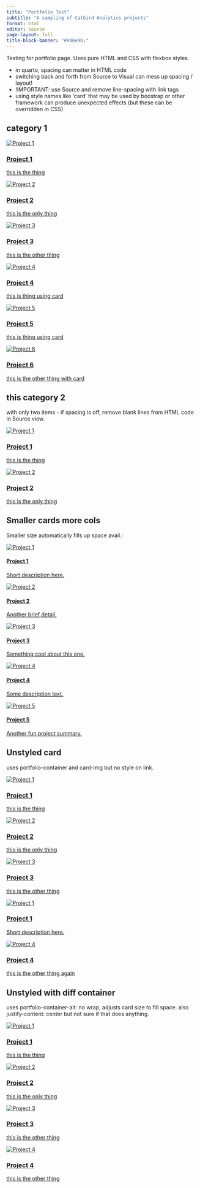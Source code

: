 ```yaml
---
title: "Portfolio Test"
subtitle: "A sampling of Catbird Analytics projects"
format: html
editor: source
page-layout: full
title-block-banner: "#446e9b;"
---
```


<div>

<p>Testing for portfolio page. Uses pure HTML and CSS with flexbox styles.</p>

<ul>

<li>in quarto, spacing can matter in HTML code</li>

<li>switching back and forth from Source to Visual can mess up spacing / layout!</li>
<li>!IMPORTANT: use Source and remove line-spacing with link tags</li>
<li>using style names like 'card' that may be used by boostrap or other framework can produce unexpected effects (but these can be overridden in CSS)</li>

</ul>

</div>

<h2>category 1</h2>

::: portfolio-container
<a href="project1.qmd" class="card"> 
<img src="avatar.jpg" alt="Project 1" class="card-img"/>
<h3>Project 1</h3>
<p>this is the thing</p>
</a>

<a href="project2.qmd" class="card"> 
<img src="avatar.jpg" alt="Project 2" class="card-img"/>
<h3>Project 2</h3>
<p>this is the only thing</p>
</a>

<a href="project3.qmd" class="card"> 
<img src="avatar.jpg" alt="Project 3" class="card-img"/>
<h3>Project 3</h3>
<p>this is the other thing</p>
</a>

<a href="project4.qmd" class="card"> 
<img src="avatar.jpg" alt="Project 4" class="card-img"/>
<h3>Project 4</h3>
<p>this is thing using card</p>
</a>

<a href="project5.qmd" class="card"> 
<img src="avatar.jpg" alt="Project 5" class="card-img"/>
<h3>Project 5</h3>
<p>this is thing using card</p>
</a>

<a href="project6.qmd" class="card"> 
<img src="avatar.jpg" alt="Project 6" class="card-img"/>
<h3>Project 6</h3>
<p>this is the other thing with card</p>
</a>
:::

<h2>this category 2</h2>
<p>with only two items - if spacing is off, remove blank lines from HTML code in Source view.</p>
::: portfolio-container
<a href="project1.qmd" class="card"> <img src="avatar.jpg" alt="Project 1" class="card-img"/>
<h3>Project 1</h3>
<p>this is the thing</p>
</a>

<a href="project2.qmd" class="card"> <img src="avatar.jpg" alt="Project 2" class="card-img"/>
<h3>Project 2</h3>
<p>this is the only thing</p>
</a>

:::

<h2>Smaller cards more cols</h2>

<p>Smaller size automatically fills up space avail.:</p>

::: portfolio-container
<a href="https://bcbeer.ca" class="card-small"> <img src="avatar.jpg" alt="Project 1" class="card-img"/>
<h4>Project 1</h4>
<p>Short description here.</p>
</a>

<a href="https://tile2.com" class="card-small"> <img src="avatar.jpg" alt="Project 2" class="card-img"/>
<h4>Project 2</h4>
<p>Another brief detail.</p>
</a>

<a href="project3.qmd" class="card-small"> <img src="avatar.jpg" alt="Project 3" class="card-img"/>
<h4>Project 3</h4>
<p>Something cool about this one.</p>
</a>

<a href="project4.qmd" class="card-small"> <img src="avatar.jpg" alt="Project 4" class="card-img"/>
<h4>Project 4</h4>
<p>Some description text.</p>
</a>

<a href="project5.qmd" class="card-small"> <img src="avatar.jpg" alt="Project 5" class="card-img"/>
<h4>Project 5</h4>
<p>Another fun project summary.</p>
</a>
:::

<!-- end portfolio flex -->

<h2>Unstyled card</h2>

<p>uses portfolio-container and card-img but no style on link.</p>

::: portfolio-container
<a href="project1.qmd" class=""> <img src="avatar.jpg" alt="Project 1" class="card-img"/>
<h3>Project 1</h3>
<p>this is the thing</p>
</a>

<a href="project2.qmd" class=""> <img src="avatar.jpg" alt="Project 2" class="card-img"/>
<h3>Project 2</h3>
<p>this is the only thing</p>
</a>

<a href="project3.qmd" class=""> <img src="avatar.jpg" alt="Project 3" class="card-img"/>
<h3>Project 3</h3>
<p>this is the other thing</p>
</a>

<a href="https://bcbeer.ca" class=""> <img src="avatar.jpg" alt="Project 1" class="card-img"/>
<h3>Project 1</h3>
<p>Short description here.</p>
</a>

<a href="project4.qmd" class=""> <img src="avatar.jpg" alt="Project 4" class="card-img"/>
<h3>Project 4</h3>
<p>this is the other thing again</p>
</a>
:::

<h2>Unstyled with diff container</h2>

<p>uses portfolio-container-alt: no wrap, adjusts card size to fill space. also justify-content: center but not sure if that does anything.</p>

::: portfolio-container-alt
<a href="project1.qmd" class=""> <img src="avatar.jpg" alt="Project 1" class="card-img"/>
<h3>Project 1</h3>
<p>this is the thing</p>
</a>

<a href="project2.qmd" class=""> <img src="avatar.jpg" alt="Project 2" class="card-img"/>
<h3>Project 2</h3>
<p>this is the only thing</p>
</a>

<a href="project3.qmd" class=""> <img src="avatar.jpg" alt="Project 3" class="card-img"/>
<h3>Project 3</h3>
<p>this is the other thing</p>
</a>

<a href="project4.qmd" class=""> <img src="avatar.jpg" alt="Project 4" class="card-img"/>
<h3>Project 4</h3>
<p>this is the other thing</p>
</a>
:::
